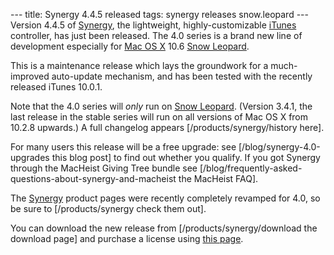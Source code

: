 ---
title: Synergy 4.4.5 released
tags: synergy releases snow.leopard
---
Version 4.4.5 of [[Synergy]], the lightweight, highly-customizable [[iTunes]] controller, has just been released. The 4.0 series is a brand new line of development especially for [[Mac OS X]] 10.6 [[Snow Leopard]].

This is a maintenance release which lays the groundwork for a much-improved auto-update mechanism, and has been tested with the recently released iTunes 10.0.1.

Note that the 4.0 series will ''only'' run on [[Snow Leopard]]. (Version 3.4.1, the last release in the stable series will run on all versions of Mac OS X from 10.2.8 upwards.) A full changelog appears [/products/synergy/history here].

For many users this release will be a free upgrade: see [/blog/synergy-4.0-upgrades this blog post] to find out whether you qualify. If you got Synergy through the MacHeist Giving Tree bundle see  [/blog/frequently-asked-questions-about-synergy-and-macheist the MacHeist FAQ].

The [[Synergy]] product pages were recently completely revamped for 4.0, so be sure to [/products/synergy check them out].

You can download the new release from [/products/synergy/download the download page] and purchase a license using [https://secure.wincent.com/a/products/synergy-classic/purchase/ this page].
